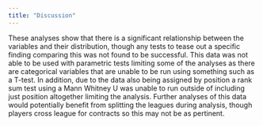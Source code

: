 ---
title: "Discussion"
---

These analyses show that there is a significant relationship between the variables and their distribution, though any tests to tease out a specific finding comparing this was not found to be successful.  This data was not able to be used with parametric tests limiting some of the analyses as there are categorical variables that are unable to be run using something such as a T-test. In addition, due to the data also being assigned by position a rank sum test using a Mann Whitney U was unable to run outside of including just position altogether limiting the analysis.  Further analyses of this data would potentially benefit from splitting the leagues during analysis, though players cross league for contracts so this may not be as pertinent.
